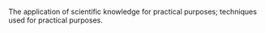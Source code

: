 The application of scientific knowledge for practical purposes; techniques used for practical
purposes.
